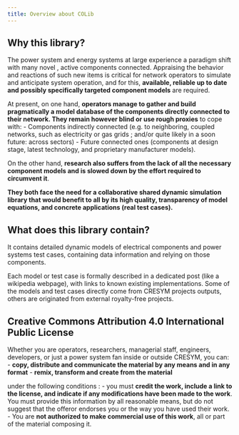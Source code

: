 ```yaml
---
title: Overview about COLib
---
```


## Why this library?

The power system and energy systems at large experience a paradigm shift with many novel , active components connected. Appraising the behavior and reactions of such new items is critical for network operators to simulate and anticipate system operation, and for this, **available, reliable up to date and possibly specifically targeted component models** are required.

At present, on one hand, **operators manage to gather and build pragmatically a model database of the components directly connected to their network. They remain however blind or use rough proxies** to cope with:
-	Components indirectly connected (e.g. to neighboring, coupled networks, such as electricity or gas grids ; and/or quite likely in a soon future: across sectors)
-	Future connected ones (components at design stage, latest technology, and proprietary manufacturer models). 

On the other hand, **research also suffers from the lack of all the necessary component models and is slowed down by the effort required to circumvent it**.

**They both face the need for a collaborative shared dynamic simulation library that would benefit to all by its high quality, transparency of model equations, and concrete applications (real test cases).**

## What does this library contain?
It contains detailed dynamic models of electrical components and power systems test cases, containing data information and relying on those components. 

Each model or test case is formally described in a dedicated post (like a wikipedia webpage), with links to known existing implementations.
Some of the models and test cases directly come from CRESYM projects outputs, others are originated from external royalty-free projects. 

## Creative Commons Attribution 4.0 International Public License

Whether you are operators, researchers, managerial staff, engineers, developers, or just a power system fan inside or outside CRESYM, you can:
 - **copy, distribute and communicate the material by any means and in any format**
 - **remix, transform and create from the material**

under the following conditions : 
 - you must **credit the work, include a link to the license, and indicate if any modifications have been made to the work**. You must provide this information by all reasonable means, but do not suggest that the offeror endorses you or the way you have used their work.
- You are **not authorized to make commercial use of this work**, all or part of the material composing it.


